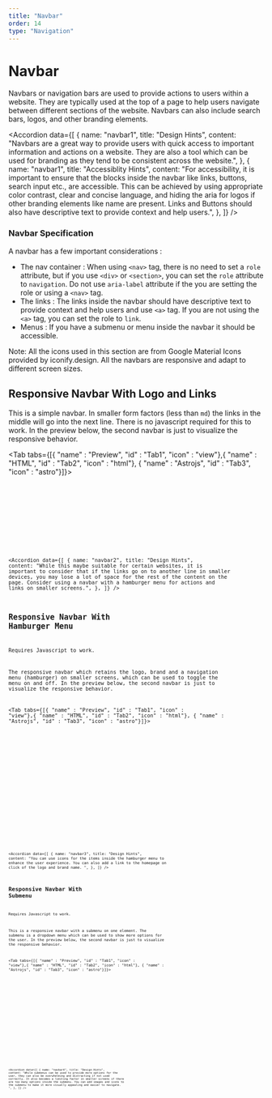 ```yaml
---
title: "Navbar"
order: 14
type: "Navigation"
---
```



# Navbar

Navbars or navigation bars are used to provide
actions to users within a website. They are typically
used at the top of a page to help users navigate
between different sections of the website. Navbars can also include search bars, logos, and other branding elements.

<Accordion
  data={[
    {
      name: "navbar1",
      title: "Design Hints",
      content:
        "Navbars are a great way to provide users with quick access to important information and actions on a website. They are also a tool which can be used for branding as they tend to be consistent across the website.",
    },
    {
      name: "navbar1",
      title: "Accessiblity Hints",
      content:
        "For accessibility, it is important to ensure that the blocks inside the navbar like links, buttons, search input etc., are accessible. This can be achieved by using appropriate color contrast, clear and concise language, and hiding the aria for logos if other branding elements like name are present.  Links and Buttons should also have descriptive text to provide context and help users.",
    },
  ]}
/>

### Navbar Specification

A navbar has a few important considerations :

- The nav container : When using `<nav>` tag, there is no need to set a `role` attribute, but if you use `<div>` or `<section>`, you can set the `role` attribute to `navigation`. Do not use `aria-label` attribute if the you are setting the role or using a `<nav>` tag.
- The links : The links inside the navbar should have descriptive text to provide context and help users and use `<a>` tag. If you are not using the `<a>` tag, you can set the role to `link`.
- Menus : If you have a submenu or menu inside the navbar it should be accessible.

Note: All the icons used in this section are from Google
Material Icons provided by iconify.design. All the navbars are responsive and adapt to different screen sizes.

## Responsive Navbar With Logo and Links

This is a simple navbar. In smaller form factors (less than `md`) the links in the middle will go into the next line. There is no javascript required for this to work. In the preview below, the second navbar is just to visualize the responsive behavior.

<Tab tabs={[{ "name" : "Preview", "id" : "Tab1", "icon" : "view"},{ "name" : "HTML", "id" : "Tab2", "icon" : "html"}, { "name" : "Astrojs", "id" : "Tab3", "icon" : "astro"}]}>

<section
  id="Tab1-panel"
  role="tabpanel"
  data-role="tabpanel">
  <div class="p-2 ">
    <Navbar />
  </div>
</section>

<section id ="Tab2-panel" role="tabpanel"  data-role="tabpanel">

<Code
  code={NavBarCode}
  lang="html"
  wrap="true"
  data-pagefind-ignore
/>

</section>

<section id ="Tab3-panel" role="tabpanel"  data-role="tabpanel">

<Code
  code={NavBarCodeAstro}
  lang="astro"
  title="navbar.astro"
  wrap="true"
  data-pagefind-ignore
/>

</section>

</Tab>

<Accordion
  data={[
    {
      name: "navbar2",
      title: "Design Hints",
      content:
        "While this maybe suitable for certain websites, it is important to consider that if the links go on to another line in smaller devices, you may lose a lot of space for the rest of the content on the page. Consider using a navbar with a hamburger menu for actions and links on smaller screens.",
    },
  ]}
/>

## Responsive Navbar With Hamburger Menu

<Alert heading="Info">Requires Javascript to work.</Alert>

The responsive navbar which retains the logo, brand and a navigation menu (hamburger) on smaller screens, which can be used to toggle the menu on and off. In the preview below, the second navbar is just to visualize the responsive behavior.

<Tab tabs={[{ "name" : "Preview", "id" : "Tab1", "icon" : "view"},{ "name" : "HTML", "id" : "Tab2", "icon" : "html"}, { "name" : "Astrojs", "id" : "Tab3", "icon" : "astro"}]}>

<section id ="Tab1-panel" role="tabpanel" data-role="tabpanel">
<div class="grid  p-2 h-[32rem]">

<NavbarJS />

</div>
</section>

<section id ="Tab2-panel" role="tabpanel" data-role="tabpanel">

<Code
  code={NavbarJSCode}
  lang="html"
  wrap="true"
  data-pagefind-ignore
/>

</section>

<section id ="Tab3-panel" role="tabpanel" data-role="tabpanel">

<Code
  code={NavbarJSCodeAstro}
  lang="astro"
  title="navbarWithJS.astro"
  wrap="true"
  data-pagefind-ignore
/>

</section>

</Tab>

<Accordion
  data={[
    {
      name: "navbar3",
      title: "Design Hints",
      content:
        "You can use icons for the items inside the hamburger menu to enhance the user experience. You can also add a link to the homepage on click of the logo and brand name. ",
    },
  ]}
/>

## Responsive Navbar With Submenu

<Alert heading="Info">Requires Javascript to work.</Alert>

This is a responsive navbar with a submenu on one element. The submenu is a dropdown menu which can be used to show more options for the user. In the preview below, the second navbar is just to visualize the responsive behavior.

<Tab tabs={[{ "name" : "Preview", "id" : "Tab1", "icon" : "view"},{ "name" : "HTML", "id" : "Tab2", "icon" : "html"}, { "name" : "Astrojs", "id" : "Tab3", "icon" : "astro"}]}>

<section id ="Tab1-panel" role="tabpanel" data-role="tabpanel">
<div class="grid  p-2 h-[40rem]">

<NavbarSubmenu />

</div>
</section>

<section id ="Tab2-panel" role="tabpanel" data-role="tabpanel">

<Code
  code={NavbarSubmenuCode}
  lang="html"
  wrap="true"
  data-pagefind-ignore
/>

</section>

<section id ="Tab3-panel" role="tabpanel" data-role="tabpanel">

<Code
  code={NavbarSubmenuCodeAstro}
  lang="astro"
  title="navbarSubmenu.astro"
  wrap="true"
  data-pagefind-ignore
/>

</section>

</Tab>

<Accordion
  data={[
    {
      name: "navbar4",
      title: "Design Hints",
      content:
        "While submenus can be used to provide more options for the user, they can also be overwhelming and distracting if not used correctly. It also becomes a limiting factor in smaller screens if there are too many options inside the submenu. You can add images and icons to the submenu to make it more visually appealing and easier to navigate. ",
    },
  ]}
/>
